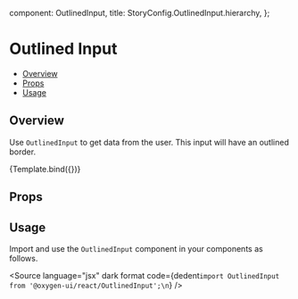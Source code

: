 
  component: OutlinedInput,
  title: StoryConfig.OutlinedInput.hierarchy,
};

<Meta title={meta.title} component={meta.component} />


# Outlined Input

- [Overview](#overview)
- [Props](#props)
- [Usage](#usage)

## Overview

Use `OutlinedInput` to get data from the user. This input will have an outlined border.

<Canvas>
  <Story name="Overview" args={{placeholder: 'Enter Text Here'}}>
    {Template.bind({})}
  </Story>
</Canvas>

## Props

<ArgsTable story="Overview" />

## Usage

Import and use the `OutlinedInput` component in your components as follows.

<Source
  language="jsx"
  dark
  format
  code={dedent`import OutlinedInput from '@oxygen-ui/react/OutlinedInput';\n`}
/>
